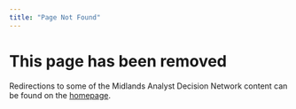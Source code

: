 ```yaml
---
title: "Page Not Found"
---
```


# This page has been removed

Redirections to some of the Midlands Analyst Decision Network content can be found on the [homepage](/).

